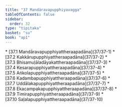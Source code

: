 ```yaml
---
title: "37 Mandāravapupphiyavagga"
tableOfContents: false
sidebar:
  order: 32
type: "tipitaka"
basket: "su"
book: "ap1"
---
```



<DynamicBreadcrumb />



<TableOfContents book="ap1" section="37">
* [37.1 Mandāravapupphiyattheraapadāna](37/37-1)
* [37.2 Kakkārupupphiyattheraapadāna](37/37-2)
* [37.3 Bhisamuḷāladāyakattheraapadāna](37/37-3)
* [37.4 Kesarapupphiyattheraapadāna](37/37-4)
* [37.5 Aṅkolapupphiyattheraapadāna](37/37-5)
* [37.6 Kadambapupphiyattheraapadāna](37/37-6)
* [37.7 Uddālakapupphiyattheraapadāna](37/37-7)
* [37.8 Ekacampakapupphiyattheraapadāna](37/37-8)
* [37.9 Timirapupphiyattheraapadāna](37/37-9)
* [37.10 Saḷalapupphiyattheraapadāna](37/37-10)
</TableOfContents>